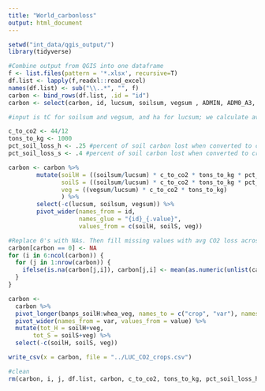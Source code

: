 ```yaml
---
title: "World_carbonloss"
output: html_document
---
```


```r
setwd("int_data/qgis_output/")
library(tidyverse)

#Combine output from QGIS into one dataframe
f <- list.files(pattern = '*.xlsx', recursive=T)
df.list <- lapply(f,readxl::read_excel)
names(df.list) <- sub("\\..*", "", f)
carbon <- bind_rows(df.list, .id = "id")
carbon <- select(carbon, id, lucsum, soilsum, vegsum , ADMIN, ADM0_A3, NAME, NAME_LONG, BRK_NAME)
```

```r
#input is tC for soilsum and vegsum, and ha for lucsum; we calculate avg C levels by dividing soil & veg C by luc values, and convert to kg CO2

c_to_co2 <- 44/12
tons_to_kg <- 1000
pct_soil_loss_h <- .25 #percent of soil carbon lost when converted to cropland, per Houghton et al   
pct_soil_loss_s <- .4 #percent of soil carbon lost when converted to cropland, per Searchinger et al 2018

carbon <- carbon %>%
        mutate(soilH = ((soilsum/lucsum) * c_to_co2 * tons_to_kg * pct_soil_loss_h),
               soilS = ((soilsum/lucsum) * c_to_co2 * tons_to_kg * pct_soil_loss_s),
               veg = ((vegsum/lucsum) * c_to_co2 * tons_to_kg)
               ) %>%
        select(-c(lucsum, soilsum, vegsum)) %>% 
        pivot_wider(names_from = id,
                    names_glue = "{id}_{.value}",
                    values_from = c(soilH, soilS, veg))
```

```r
#Replace 0's with NAs. Then fill missing values with avg CO2 loss across all countries for the given crop (essentially fill missing vaues with average of non-zero CO2 loss values across all countries for given crop's (veg or soil) column of CO2 emissions. 
carbon[carbon == 0] <- NA 
for (i in 6:ncol(carbon)) {
  for (j in 1:nrow(carbon)) {
    ifelse(is.na(carbon[j,i]), carbon[j,i] <- mean(as.numeric(unlist(carbon[,i])),na.rm = TRUE), carbon[j,i])
  }
}
```

```r
carbon <- 
  carbon %>% 
  pivot_longer(banps_soilH:whea_veg, names_to = c("crop", "var"), names_pattern = "(.*)_(.*.)") %>% 
  pivot_wider(names_from = var, values_from = value) %>% 
  mutate(tot_H = soilH+veg, 
       tot_S = soilS+veg) %>% 
  select(-c(soilH, soilS, veg))
```


```r
write_csv(x = carbon, file = "../LUC_CO2_crops.csv")

#clean
rm(carbon, i, j, df.list, carbon, c_to_co2, tons_to_kg, pct_soil_loss_h,pct_soil_loss_s, f)
```